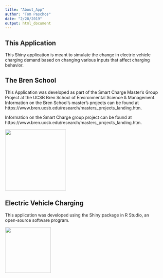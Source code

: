 ```yaml
---
title: "About_App"
author: "Tom Paschos"
date: "2/20/2019"
output: html_document
---
```


## This Application

This Shiny application is meant to simulate the change in electric vehicle charging demand based on changing various inputs that affect charging behavior.


## The Bren School


This Application was developed as part of the Smart Charge Master's Group Project at the UCSB Bren School of Environmental Science & Management. Information on the Bren School's master's projects can be found at https://www.bren.ucsb.edu/research/masters_projects_landing.htm.  

Information on the Smart Charge group project can be found at https://www.bren.ucsb.edu/research/masters_projects_landing.htm.

<img src="bren_school.jpeg" width="200">



## Electric Vehicle Charging


This application was developed using the Shiny package in R Studio, an open-source software program.

<img src="RStudio_Shiny.png" width="150">




